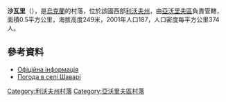 {{coord|50|7|41|N|23|22|7|E|scale:100000|display=title}}

'''沙瓦里'''（{{lang-uk|Шаварі}}），是[[烏克蘭|烏克蘭]]的村落，位於該國西部[[利沃夫州|利沃夫州]]，由[[亞沃里夫區|亞沃里夫區]]負責管轄，面積0.5平方公里，海拔高度249米，2001年人口187，人口密度每平方公里374人。

==參考資料==
* [http://w1.c1.rada.gov.ua/pls/z7503/A005?rdat1=12.04.2013&rf7571=21508 Офіційна інформація]
* [http://weather.in.ua/ua/l'vovskaja/28629 Погода в селі Шаварі]{{Wayback|url=http://weather.in.ua/ua/l%27vovskaja/28629 |date=20160305113841 }}

{{DEFAULTSORT:Шаварі}}
[[Category:利沃夫州村落|Category:利沃夫州村落]]
[[Category:亞沃里夫區村落|Category:亞沃里夫區村落]]


{{Lviv-geo-stub}}